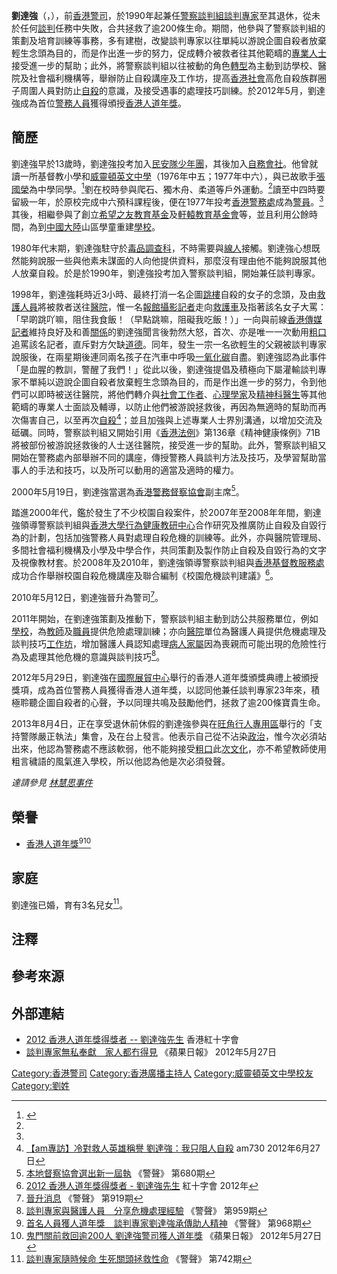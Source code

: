 {{Infobox_officeholder
| name = 劉達強
| image name = 
| width = 
| Sex = 男
| now = [[警司|警司]]
| period = 2010年5月12日至2013年
| different name = 
| Native place = 
| date of birth = {{birth_date_and_age|1958|6|26}}{{noteTag|資料出自1987年由香港政府總部J. R. Lee編輯的《Staff List, Hong Kong Government》第548頁。}}
| date of death =
| place of birth = {{BHKG}}
| party = 
| place of death =
| spouse = 
| relatives =
| educate = 中六
| alma_mater = [[威靈頓英文中學|威靈頓英文中學]]
| past =
*[[警員_(香港)|警員]]<br /><span style="color: blue;">（1978年）</span>
*[[毒品調查科|毒品調查科]]<br /><span style="color: blue;">（1980年代末期）</span>
*兼任[[警察談判組|警察談判組]][[談判專家|談判專家]]<br /><span style="color: blue;">（1990年至2013年）</span>
*[[中區警區|中區警區]]<br /><span style="color: blue;"></span>
*[[深水埗警區|深水埗警區]]助理指揮官（刑事）（？至2013年）<br /><span style="color: blue;"></span>
}}

'''劉達強'''（{{lang-en|Gregory Lau Tat Keung}}，{{bd|1958年6月26日}}），前[[香港|香港]][[警司|警司]]，於1990年起兼任[[警察談判組|警察談判組]][[談判專家|談判專家]]至其退休，從未於任何[[談判|談判]]任務中失敗，合共拯救了逾200條生命。期間，他參與了警察談判組的策劃及培育訓練等事務，多有建樹，改變談判專家以往單純以游說企圖自殺者放棄輕生念頭為目的，而是作出進一步的努力，促成轉介被救者往其他範疇的[[專業人士|專業人士]]接受進一步的幫助；此外，將警察談判組以往被動的角色[[轉型|轉型]]為主動到訪學校、醫院及社會福利機構等，舉辦防止自殺講座及工作坊，提高[[香港社會|香港社會]]高危自殺族群圈子周圍人員對防止[[自殺|自殺]]的意識，及接受遇事的處理技巧訓練。於2012年5月，劉達強成為首位[[警務人員|警務人員]]獲得頒授[[香港人道年獎|香港人道年獎]]。

== 簡歷 ==
劉達強早於13歲時，劉達強投考加入[[民安隊少年團|民安隊少年團]]，其後加入[[自務會社|自務會社]]。他曾就讀一所基督教小學和[[威靈頓英文中學|威靈頓英文中學]]（1976年中五；1977年中六），與已故歌手[[張國榮|張國榮]]為中學同學。<ref name="警。界線 劉達強">{{cite web |url=https://jet.my-magazine.me/article/detail/interview/7769 |title=警。界線 劉達強 |last= |first= |date=2014-12-05|website= |publisher=JET Magazine |access-date=2019-09-21 |quote= |archive-date=2019-09-21 |archive-url=https://web.archive.org/web/20190921084540/https://jet.my-magazine.me/article/detail/interview/7769 |dead-url=no }}</ref>劉在校時參與爬石、獨木舟、柔道等戶外運動。<ref name="警。界線 劉達強" />讀至中四時要留級一年，於原校完成中六預科課程後，便在1977年投考[[香港警務處|香港警務處]]成為[[警員_(香港)|警員]]。<ref name="警。界線 劉達強" />其後，相繼參與了創立[[希望之友教育基金|希望之友教育基金]]及[[軒轅教育基金會|軒轅教育基金會]]等，並且利用公餘時間，為到[[中國大陸|中國大陸]]山區學童重建[[學校|學校]]。

1980年代末期，劉達強駐守於[[毒品調查科|毒品調查科]]，不時需要與[[線人|線人]]接觸。劉達強心想既然能夠說服一些與他素未謀面的人向他提供資料，那麼沒有理由他不能夠說服其他人放棄自殺。於是於1990年，劉達強投考加入警察談判組，開始兼任談判專家。

1998年，劉達強耗時近3小時、最終打消一名企圖[[跳樓|跳樓]]自殺的女子的念頭，及由[[救護人員|救護人員]]將被救者送往[[醫院|醫院]]，惟一名[[報館|報館]][[攝影記者|攝影記者]]走向[[救護車|救護車]]及指著該名女子大罵：「早啲跳吖嘛，阻住我食飯！（早點跳嘛，阻礙我吃飯！）」一向與前線[[香港傳媒|香港傳媒]][[記者|記者]]維持良好及和善[[關係_(社會學)|關係]]的劉達強聞言後勃然大怒，首次、亦是唯一一次動用[[粗口|粗口]]追罵該名記者，直斥對方欠缺[[道德|道德]]。同年，發生一宗一名欲輕生的父親被談判專家說服後，在兩星期後連同兩名孩子在汽車中呼吸[[一氧化碳|一氧化碳]]自盡。劉達強認為此事件「是血腥的教訓，警醒了我們！」從此以後，劉達強提倡及積極向下屬灌輸談判專家不單純以遊說企圖自殺者放棄輕生念頭為目的，而是作出進一步的努力，令到他們可以即時被送往醫院，將他們轉介與[[社會工作者|社會工作者]]、[[心理學家|心理學家]]及[[精神科醫生|精神科醫生]]等其他範疇的專業人士面談及輔導，以防止他們被游說拯救後，再因為無適時的幫助而再次傷害自己，以至再次[[自殺|自殺]]<ref>[http://www.am730.com.hk/article.php?article=109972 【am專訪】冷對救人英雄稱譽 劉達強：我只阻人自殺 ] {{Wayback|url=http://www.am730.com.hk/article.php?article=109972 |date=20160304194157 }} am730 2012年6月27日</ref>；並且加強與上述專業人士界別溝通，以增加交流及砥礪。同時，警察談判組又開始引用《[[香港法例|香港法例]]》第136章《精神健康條例》71B將被部份被游說拯救後的人士送往醫院，接受進一步的幫助。此外，警察談判組又開始在警務處內部舉辦不同的講座，傳授警務人員談判方法及技巧，及學習幫助當事人的手法和技巧，以及所可以動用的適當及適時的權力。

2000年5月19日，劉達強當選為[[香港警務督察協會|香港警務督察協會]]副主席<ref>[http://www.police.gov.hk/offbeat/680/017_c.htm 本地督察協會選出新一屆執] {{Wayback|url=http://www.police.gov.hk/offbeat/680/017_c.htm |date=20141019214852 }} 《警聲》 第680期</ref>。

踏進2000年代，鑑於發生了不少校園自殺案件，於2007年至2008年年間，劉達強領導警察談判組與[[香港大學行為健康教研中心|香港大學行為健康教研中心]]合作研究及推廣防止自殺及自毀行為的計劃，包括加強警務人員對處理自殺危機的訓練等。此外，亦與醫院管理局、多間社會福利機構及小學及中學合作，共同策劃及製作防止自殺及自毀行為的文字及視像教材套。於2008年及2010年，劉達強領導警察談判組與[[香港基督教服務處|香港基督教服務處]]成功合作舉辦校園自殺危機講座及聯合編制《校園危機談判建議》<ref>[http://www.redcross.org.hk/ha/ha2012/awardee/gregory_lau.html 2012 香港人道年獎得獎者 - 劉達強先生] {{Wayback|url=http://www.redcross.org.hk/ha/ha2012/awardee/gregory_lau.html |date=20130421224302 }} 紅十字會 2012年</ref>。

2010年5月12日，劉達強晉升為警司<ref>[http://www.police.gov.hk/offbeat/919/chi/i01.htm 晉升消息] {{Wayback|url=http://www.police.gov.hk/offbeat/919/chi/i01.htm |date=20140227230152 }} 《警聲》 第919期</ref>。

2011年開始，在劉達強策劃及推動下，警察談判組主動到訪公共服務單位，例如[[學校|學校]]，為[[教師|教師]]及[[職員|職員]]提供危險處理訓練；亦向[[醫院|醫院]]單位為醫護人員提供危機處理及談判技巧[[工作坊|工作坊]]，增加醫護人員認知處理[[病人|病人]][[家屬|家屬]]因為喪親而可能出現的危險性行為及處理其他危機的意識與談判技巧<ref>[http://www.police.gov.hk/offbeat/959/chi/n09.htm 談判專家與醫護人員　分享危機處理經驗] {{Wayback|url=http://www.police.gov.hk/offbeat/959/chi/n09.htm |date=20131019180956 }} 《警聲》 第959期</ref>。

2012年5月29日，劉達強在[[國際展貿中心|國際展貿中心]]舉行的香港人道年獎頒獎典禮上被頒授獎項，成為首位警務人員獲得香港人道年獎，以認同他兼任談判專家23年來，積極聆聽企圖自殺者的心聲，予以同理共鳴及鼓勵他們，拯救了逾200條寶貴生命。

{{Expand|time=2013-08-10T00:29:25+00:00}}
2013年8月4日，正在享受退休前休假的劉達強參與在[[旺角|旺角]][[行人專用區|行人專用區]]舉行的「支持警隊嚴正執法」集會，及在台上發言。他表示自己從不沾染[[政治|政治]]，惟今次必須站出來，他認為警務處不應該軟弱，他不能夠接受[[粗口|粗口]]此[[次文化|次文化]]，亦不希望教師使用粗言穢語的風氣進入學校，所以他認為他是次必須發聲。

''達請參見 [[林慧思事件|林慧思事件]]''

== 榮譽 ==
*[[香港人道年獎|香港人道年獎]]<ref>[http://www.police.gov.hk/offbeat/968/chi/n07.htm 首名人員獲人道年獎　談判專家劉達強承傳助人精神] {{Wayback|url=http://www.police.gov.hk/offbeat/968/chi/n07.htm |date=20160304134912 }} 《警聲》 第968期</ref><ref>[http://hk.apple.nextmedia.com/news/art/20120527/16372403 鬼門關前救回逾200人 劉達強警司獲人道年獎] {{Wayback|url=http://hk.apple.nextmedia.com/news/art/20120527/16372403 |date=20160304215731 }} 《蘋果日報》 2012年5月27日</ref>

== 家庭 ==
劉達強已婚，育有3名兒女<ref>[http://www.police.gov.hk/offbeat/742/chi/n03.htm 談判專家隨時候命 生死關頭拯救性命] {{Wayback|url=http://www.police.gov.hk/offbeat/742/chi/n03.htm |date=20160304114627 }} 《警聲》 第742期</ref>。

==注釋==
{{noteFoot}}

== 參考來源 ==
{{Reflist}}

== 外部連結 ==
*[http://www.youtube.com/watch?v=u3JcuLnz9K4 2012 香港人道年獎得獎者 -- 劉達強先生]{{Wayback|url=http://www.youtube.com/watch?v=u3JcuLnz9K4 |date=20140226204427 }} 香港紅十字會
*[http://www.youtube.com/watch?v=STW0UMgqDWU 談判專家無私奉獻　家人都冇得見]{{Wayback|url=http://www.youtube.com/watch?v=STW0UMgqDWU |date=20160415041814 }} 《蘋果日報》 2012年5月27日

{{香港數碼電台唱片騎師}}

[[Category:香港警司|Category:香港警司]]
[[Category:香港廣播主持人|Category:香港廣播主持人]]
[[Category:威靈頓英文中學校友|Category:威靈頓英文中學校友]]
[[Category:劉姓|Category:劉姓]]